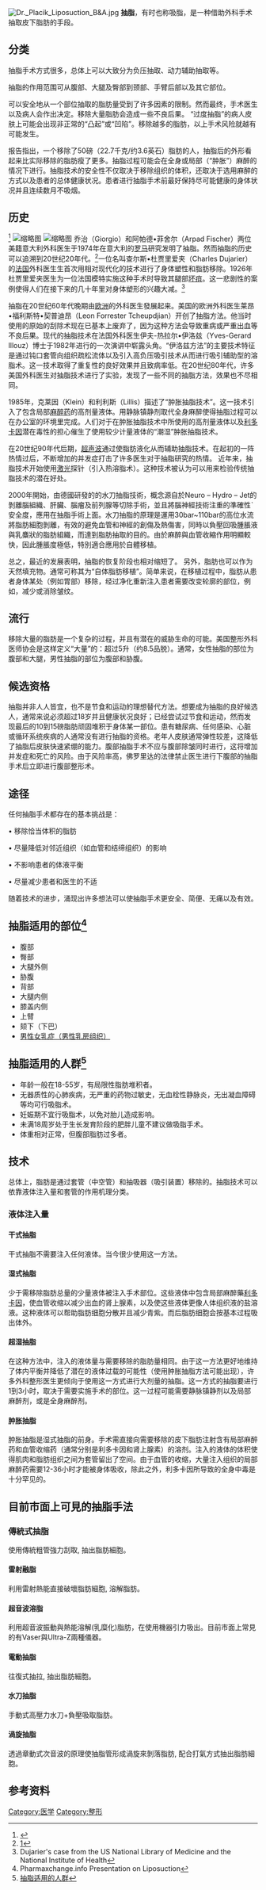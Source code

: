 {{Refimprove|time=2015-03-08T21:55:14+00:00}}
{{medical}}
[[File:Dr._Placik_Liposuction_B&A.jpg|thumb]]
'''抽脂'''，有时也称吸脂，是一种借助外科手术抽取皮下脂肪的手段。
==分类==
抽脂手术方式很多，总体上可以大致分为负压抽取、动力辅助抽取等。

抽脂的作用范围可从腹部、大腿及臀部到颈部、手臂后部以及其它部位。

可以安全地从一个部位抽取的脂肪量受到了许多因素的限制。然而最终，手术医生以及病人会作出决定。移除大量脂肪会造成一些不良后果。 “过度抽脂”的病人皮肤上可能会出现非正常的“凸起”或“凹陷”。移除越多的脂肪，以上手术风险就越有可能发生。

报告指出，一个移除了50磅（22.7千克/约3.6英石）脂肪的人，抽脂后的外形看起来比实际移除的脂肪瘦了更多。抽脂过程可能会在全身或局部（“肿胀”）麻醉的情况下进行。抽脂技术的安全性不仅取决于移除组织的体积，还取决于选用麻醉的方式以及患者的总体健康状况。患者进行抽脂手术前最好保持尽可能健康的身体状况并且连续数月不吸烟。

==历史== 
<ref>{{Cite web |url=http://www.tcmed.org.tw/edcontent.php?lang=tw&tb=38&id=26 |title=改變全世界抽脂概念 |access-date=2022-04-20 |archive-date=2016-07-02 |archive-url=https://web.archive.org/web/20160702064425/http://www.tcmed.org.tw/edcontent.php?lang=tw&tb=38&id=26 }}</ref>
[[File:Fat_removal_using_cannula_during_tumescent_liposuction.jpg|缩略图]]
[[File:Loposuktion-Aspirat.jpg|缩略图]]
乔治（Giorgio）和阿帕德•菲舍尔（Arpad Fischer）两位美籍意大利外科医生于1974年在意大利的[[罗马|罗马]]研究发明了抽脂。然而抽脂的历史可以追溯到20世纪20年代。<ref>[http://www.springerlink.com/content/u5774577j883p483/]{{Dead link|date=2020年2月 |bot=InternetArchiveBot |fix-attempted=yes }}</ref>一位名叫查尔斯•杜贾里爱夹（Charles Dujarier）的[[法国|法国]]外科医生生首次用相对现代化的技术进行了身体塑性和脂肪移除。1926年杜贾里爱夹医生为一位法国模特实施这种手术时导致其腿部[[坏疽|坏疽]]。这一悲剧性的案例使得人们在接下来的几十年里对身体塑形的兴趣大减。<ref>Dujarier's case from the US National Library of Medicine and the National Institute of Health</ref>

抽脂在20世纪60年代晚期由[[欧洲|欧洲]]的外科医生發展起来。美国的欧洲外科医生莱昂•福利斯特•契普迪昂（Leon Forrester Tcheupdjian）开创了抽脂方法。他当时使用的原始的刮除术现在已基本上废弃了，因为这种方法会导致重病或严重出血等不良后果。{{Fact|time=2011-10-30T22:58:46+00:00}}现代的抽脂技术在法国外科医生伊夫-热拉尔•伊洛兹（Yves-Gerard Illouz）博士于1982年进行的一次演讲中崭露头角。“伊洛兹方法”的主要技术特征是通过钝口套管向组织疏松流体以及引入高负压吸引技术从而进行吸引辅助型的溶脂术。这一技术取得了重复性的良好效果并且致病率低。在20世纪80年代，许多美国外科医生对抽脂技术进行了实验，发现了一些不同的抽脂方法，效果也不尽相同。{{Fact|time=2011-10-30T22:58:46+00:00}}

1985年，克莱因（Klein）和利利斯（Lillis）描述了“肿胀抽脂技术”。这一技术引入了包含局部[[麻醉药|麻醉药]]的高剂量液体。用静脉镇静剂取代全身麻醉使得抽脂过程可以在办公室的环境里完成。人们对于在肿胀抽脂技术中所使用的高剂量液体以及[[利多卡因|利多卡因]]潜在毒性的担心催生了使用较少计量液体的“潮湿”肿胀抽脂技术。

在20世纪90年代后期，[[超声波|超声波]]通过使脂肪液化从而辅助抽脂技术。在起初的一阵热情过后，不断增加的并发症打击了许多医生对于抽脂研究的热情。{{Fact|time=2011-10-30T22:58:46+00:00}} 近年来，抽脂技术开始使用[[激光|激光]]探针（引入热溶脂术）。这种技术被认为可以用来检验传统抽脂技术的潜在好处。

2000年開始，由德國研發的的水刀抽脂技術，概念源自於Neuro – Hydro – Jet的剝離腦組織、肝臟、腦瘤及前列腺等切除手術，並且將腦神經技術注重的準確性ˋ安全度，應用在抽脂手術上面。水刀抽脂的原理是運用30bar~110bar的高位水流將脂肪細胞剝離，有效的避免血管和神經的創傷及熱傷害，同時以負壓回吸腫脹液與乳麋狀的脂肪組織，而達到脂肪抽取的目的。由於麻醉與血管收縮作用明顯較快，因此腫脹度極低，特別適合應用於自體移植。

总之，{{Fact|过去30年的进步使得我们可以以更少的失血和风险为代价，更舒适轻松地移除更多脂肪细胞。}}最近的发展表明，抽脂的恢复阶段也相对缩短了。{{Fact|time=2011-10-30T22:58:46+00:00}} 另外，脂肪也可以作为天然填充物。通常可称其为“自体脂肪移植”。简单来说，在移植过程中，脂肪从患者身体某处（例如胃部）移除，经过净化重新注入患者需要改变轮廓的部位，例如，减少或消除皱纹。

==流行==
移除大量的脂肪是一个复杂的过程，并且有潜在的威胁生命的可能。美国整形外科医师协会是这样定义“大量”的：超过5升（约8.5品脱）。通常，女性抽脂的部位为腹部和大腿，男性抽脂的部位为腹部和胁腹。{{Fact|美国美容整形外科学会表示，抽脂是2006年最普遍的整形手术，约有403684名患者进行了抽脂手术。}}

==候选资格==
抽脂并非人人皆宜，也不是节食和运动的理想替代方法。想要成为抽脂的良好候选人，通常来说必须超过18岁并且健康状况良好；已经尝试过节食和运动，然而发现最后的10到15磅脂肪顽固堆积于身体某一部位。{{Fact|time=2011-10-30T22:58:46+00:00}}患有糖尿病、任何感染、心脏或循环系统疾病的人通常没有进行抽脂的资格。{{Fact|time=2011-10-30T22:58:46+00:00}}老年人皮肤通常弹性较差，这降低了抽脂后皮肤快速紧绷的能力。腹部抽脂手术不应与腹部除皱同时进行，这将增加并发症和死亡的风险。由于风险率高，佛罗里达的法律禁止医生进行下腹部的抽脂手术后立即进行腹部整形术。

==途径==
任何抽脂手术都存在的基本挑战是：

•	移除恰当体积的脂肪

•	尽量降低对邻近组织（如血管和结缔组织）的影响

•	不影响患者的体液平衡

•	尽量减少患者和医生的不适

随着技术的进步，涌现出许多想法可以使抽脂手术更安全、简便、无痛以及有效。
==抽脂适用的部位<ref>Pharmaxchange.info Presentation on Liposuction</ref>==
* 腹部
* 臀部
* 大腿外侧
* 胁腹
* 背部
* 大腿内侧
* 膝盖内侧
* 上臂
* 颏下（下巴）
* [[男性乳房发育症|男性女乳症（男性乳房组织）]]

==抽脂适用的人群<ref>[http://www.ymzxmr.com/lkzx/shouyao/2013/0419/8670.html 抽脂适用的人群]{{Dead link|date=2018年7月 |bot=InternetArchiveBot |fix-attempted=no }}</ref>==
* 年龄一般在18-55岁，有局限性脂肪堆积者。
* 无器质性的心肺疾病，无严重的药物过敏史，无血栓性静脉炎，无出凝血障碍等均可行吸脂术。
* 妊娠期不宜行吸脂术，以免对胎儿造成影响。
* 未满18周岁处于生长发育阶段的肥胖儿童不建议做吸脂手术。
* 体重相对正常，但腹部脂肪过多者。

==技术==
总体上，脂肪是通过套管（中空管）和抽吸器（吸引装置）移除的。抽脂技术可以依靠液体注入量和套管的作用机理分类。
===液体注入量===
====干式抽脂====
干式抽脂不需要注入任何液体。当今很少使用这一方法。
====湿式抽脂====
少于需移除脂肪总量的少量液体被注入手术部位。这些液体中包含局部麻醉藥[[利多卡因|利多卡因]]，使血管收缩以减少出血的肾上腺素，以及使这些液体更像人体组织液的盐溶液。这种液体可以帮助脂肪细胞分散并且减少青紫。而后脂肪细胞会按基本过程吸出体外。

====超湿抽脂====
在这种方法中，注入的液体量与需要移除的脂肪量相同。由于这一方法更好地维持了体内平衡并降低了潜在的液体过载的可能性（使用肿胀抽脂方法可能出现），许多外科整形医生更倾向于使用这一方式进行大剂量的抽脂。这一方式的抽脂要进行1到3小时，取决于需要实施手术的部位。这一过程可能需要静脉镇静剂以及局部麻醉剂，或是全身麻醉剂。
====肿胀抽脂====
肿胀抽脂是湿式抽脂的前身。手术需直接向需要移除的皮下脂肪注射含有局部麻醉药和血管收缩药（通常分别是利多卡因和肾上腺素）的溶剂。注入的液体的体积使得肌肉和脂肪组织之间为套管留出了空间。由于血管的收缩，大量注入组织的局部麻醉药需要12-36小时才能被身体吸收，除此之外，利多卡因所导致的全身中毒是十分罕见的。

==目前市面上可見的抽脂手法==

===傳統式抽脂===
使用傳統粗管強力刮取, 抽出脂肪細胞。
====雷射融脂====
利用雷射熱能直接破壞脂肪細胞, 溶解脂肪。
====超音波溶脂====
利用超音波振動與熱能溶解(乳糜化)脂肪，在使用機器引力吸出。目前市面上常見的有Vaser與Ultra-Z兩種儀器。

====電動抽脂====
往復式抽拉, 抽出脂肪細胞。
====水刀抽脂====
手動式高壓力水刀+負壓吸取脂肪。
====渦旋抽脂====
透過章動式次音波的原理使抽脂管形成渦旋來剝落脂肪, 配合打氣方式抽出脂肪細胞。

==参考资料==
{{Reflist}}

[[Category:医学|Category:医学]]
[[Category:整形|Category:整形]]